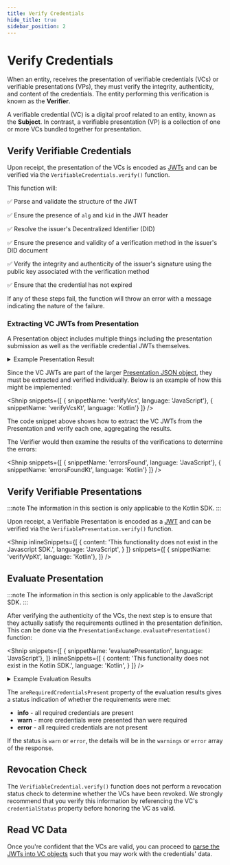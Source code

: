 ```yaml
---
title: Verify Credentials
hide_title: true
sidebar_position: 2
---
```


<LanguageSwitcher languages="JavaScript, Kotlin" />

# Verify Credentials

When an entity, receives the presentation of verifiable credentials (VCs) or verifiable presentations (VPs), they must verify the integrity, authenticity, and content of the credentials.
The entity performing this verification is known as the **Verifier**.

A verifiable credential (VC) is a digital proof related to an entity, known as the **Subject**. In contrast, a verifiable presentation (VP) is a collection of one or more VCs bundled together for presentation.

## Verify Verifiable Credentials

Upon receipt, the presentation of the VCs is encoded as [JWTs](/docs/web5/build/verifiable-credentials/jwt-to-vc#what-is-a-jwt) and can be verified via the `VerifiableCredentials.verify()` function. 

This function will:

✅ Parse and validate the structure of the JWT

✅ Ensure the presence of `alg` and `kid` in the JWT header

✅ Resolve the issuer's Decentralized Identifier (DID)

✅ Ensure the presence and validity of a verification method in the issuer's DID document

✅ Verify the integrity and authenticity of the issuer's signature using the public key associated with the verification method

✅ Ensure that the credential has not expired

If any of these steps fail, the function will throw an error with a message indicating the nature of the failure.

### Extracting VC JWTs from Presentation

A Presentation object includes multiple things including the presentation submission as well as the verifiable credential JWTs themselves.

<details>
<summary>Example Presentation Result</summary>


<Shnip
    inlineSnippets={[
    {
      language: 'JavaScript',
      content: 'The JavaScript SDK returns a Presentation Result:',
      code: `
{
  "presentation": {
    "@context": [
      "https://www.w3.org/2018/credentials/v1",
      "https://identity.foundation/presentation-exchange/submission/v1"
    ],
    "type": [
      "VerifiablePresentation",
      "PresentationSubmission"
    ],
    "presentation_submission": {
      "id": "bPLV_jMdN5XJengbX4M-l",
      "definition_id": "presDefIdloanAppVerification123",
      "descriptor_map": [
        {
          "id": "employmentVerification",
          "format": "jwt_vc",
          "path": "$.verifiableCredential[0]"
        },
        {
          "id": "dobVerification",
          "format": "jwt_vc",
          "path": "$.verifiableCredential[1]"
        },
        {
          "id": "nameVerification",
          "format": "jwt_vc",
          "path": "$.verifiableCredential[1]"
        }
      ]
    },
    //highlight-start
    "verifiableCredential": [
        "/* JWT VC for EmploymentCredential */",
        "/* JWT VC for PIICredential */",
    ]
    //highlight-end
  },
  "presentationSubmissionLocation": 1,
  "presentationSubmission": {
    "id": "bPLV_jMdN5XJengbX4M-l",
    "definition_id": "presDefIdloanAppVerification123",
    "descriptor_map": [
      {
        "id": "employmentVerification",
        "format": "jwt_vc",
        "path": "$.verifiableCredential[0]"
      },
      {
        "id": "dobVerification",
        "format": "jwt_vc",
        "path": "$.verifiableCredential[1]"
      },
      {
        "id": "nameVerification",
        "format": "jwt_vc",
        "path": "$.verifiableCredential[1]"
      }
    ]
  }
}
      `
    },
    {
      content: 'The Kotlin SDK returns a Verifiable Presentation:',
      language: 'Kotlin',
      codeLanguage: 'json',
      code: `
{
  "@context": [
    "https://www.w3.org/2018/credentials/v1"
  ],
  "type": [
    "VerifiablePresentation"
  ],
  "id": "urn:uuid:8b993a35-b4d7-4788-b9a5-88fdc5c36fec",
  "presentation_submission": {
    "id": "d9fda7f3-9e6e-41e4-8b1b-06b7b4aa8451",
    "definitionId": "presDefIdloanAppVerification123",
    "descriptorMap": [
      {
        "id": "employmentVerification",
        "format": "jwt_vc",
        "path": "$.verifiableCredential[0]"
      },
      {
        "id": "dobVerification",
        "format": "jwt_vc",
        "path": "$.verifiableCredential[1]"
      },
      {
        "id": "nameVerification",
        "format": "jwt_vc",
        "path": "$.verifiableCredential[1]"
      }
    ]
  },
    //highlight-start
    "verifiableCredential": [
        "/* JWT VC for EmploymentCredential */",
        "/* JWT VC for PIICredential */",
    ]
    //highlight-end
  "holder": "/* Subject's DID */."
}
      `
    }
  ]}
/>

</details>

Since the VC JWTs are part of the larger [Presentation JSON object](/docs/web5/build/verifiable-credentials/presentation-exchange#create-presentation), they must be extracted and verified individually.
Below is an example of how this might be implemented:

<Shnip
  snippets={[
    { snippetName: 'verifyVcs', language: 'JavaScript'},
    { snippetName: 'verifyVcsKt', language: 'Kotlin'}
    ]}
/>


The code snippet above shows how to extract the VC JWTs from the Presentation and verify each one, aggregating the results.

The Verifier would then examine the results of the verifications to determine the errors:

<Shnip
  snippets={[
    { snippetName: 'errorsFound', language: 'JavaScript'},
    { snippetName: 'errorsFoundKt', language: 'Kotlin'}
    ]}
/>

## Verify Verifiable Presentations

:::note
The information in this section is only applicable to the Kotlin SDK.
:::

Upon receipt, a Verifiable Presentation is encoded as a [JWT](/docs/web5/build/verifiable-credentials/jwt-to-vc#what-is-a-jwt) and can be verified via the `VerifiablePresentation.verify()` function. 

<Shnip
  inlineSnippets={[
    {
      content: 'This functionality does not exist in the Javascript SDK.',
      language: 'JavaScript',
    }
  ]}
  snippets={[
    { snippetName: 'verifyVpKt', language: 'Kotlin'},
  ]}
/>

## Evaluate Presentation

:::note
The information in this section is only applicable to the JavaScript SDK.
:::

After verifying the authenticity of the VCs, the next step is to ensure that they actually satisfy the requirements outlined in the presentation definition.
This can be done via the `PresentationExchange.evaluatePresentation()` function:

<Shnip
  snippets={[
    { snippetName: 'evaluatePresentation', language: 'JavaScript'},
  ]}
    inlineSnippets={[
    {
      content: 'This functionality does not exist in the Kotlin SDK.',
      language: 'Kotlin',
    }
  ]}
/>



<details>
<summary>Example Evaluation Results</summary>

```js
{
  "areRequiredCredentialsPresent": "info",
  "verifiableCredential": [
    "/* JWT VC for EmploymentCredential */",
    "/* JWT VC for PIICredential */",
  ],
  "warnings": [],
  "errors": [],
  "value": {
    "id": "WabEjZrPQQOQw8YUg9kIN",
    "definition_id": "presDefIdloanAppVerification123",
    "descriptor_map": [
      {
        "id": "employmentVerification",
        "format": "jwt_vc",
        "path": "$.verifiableCredential[0]"
      },
      {
        "id": "dobVerification",
        "format": "jwt_vc",
        "path": "$.verifiableCredential[1]"
      },
      {
        "id": "nameVerification",
        "format": "jwt_vc",
        "path": "$.verifiableCredential[1]"
      }
    ]
  }
}
```

</details>

The `areRequiredCredentialsPresent` property of the evaluation results gives a status indication of whether the requirements were met:

* **info** - all required credentials are present
* **warn** - more credentials were presented than were required
* **error** - all required credentials are not present

If the status is `warn` or `error`, the details will be in the `warnings` or `error` array of the response.


## Revocation Check

The `VerifiableCredential.verify()` function does not perform a revocation status check to determine whether the VCs have been revoked.
We strongly recommend that you verify this information by referencing the VC's `credentialStatus` property before honoring the VC as valid.


## Read VC Data

Once you're confident that the VCs are valid, you can proceed to [parse the JWTs into VC objects](/docs/web5/build/verifiable-credentials/jwt-to-vc) such that you may work with the credentials' data.
